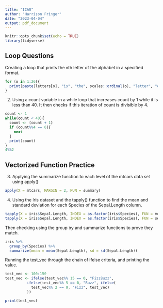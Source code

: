---
title: "ICA8"
author: "Harrison Fringer"
date: "2023-04-04"
output: pdf_document
---

```{r setup, include=FALSE}
knitr::opts_chunk$set(echo = TRUE)
library(tidyverse)
```

## Loop Questions

Creating a loop that prints the nth letter of the alphabet in a specified format.
```{r}
for (o in 1:26){
  print(paste(letters[o], "is", "the", scales::ordinal(o), "letter", "of", "the", "alphabet."))
}
```
2. Using a count variable in a while loop that increases count by 1 while it is less than 40. It then checks if this iteration of count is divisible by 4.

```{r}
count <- 1
while(count < 40){
  count <- (count + 1)
  if (count%%4 == 0){
    next
  }
  print(count)
}
4%%2
```
## Vectorized Function Practice

3. Applying the summarize function to each level of the mtcars data set using apply()

```{r}
apply(X = mtcars, MARGIN = 2, FUN = summary) 
```
4. Using the Iris dataset and the tapply() function to find the mean and standard deviation for each Species of the Sepal.Length column.

```{r}
tapply(X = iris$Sepal.Length, INDEX = as.factor(iris$Species), FUN = mean)
tapply(X = iris$Sepal.Length, INDEX = as.factor(iris$Species), FUN = sd)
```
Then checking using the group by and summarize functions to prove they match.
```{r}
iris %>%
  group_by(Species) %>%
  summarize(mean = mean(Sepal.Length), sd = sd(Sepal.Length))
```

Running the test_vec through the chain of ifelse criteria, and printing the value.
```{r}
test_vec <- 100:150
test_vec <- ifelse(test_vec%% 15 == 0, "FizzBuzz", 
          ifelse(test_vec%% 5 == 0, "Buzz", ifelse(
            test_vec%% 2 == 0, "Fizz", test_vec)
          ))

print(test_vec)
```





